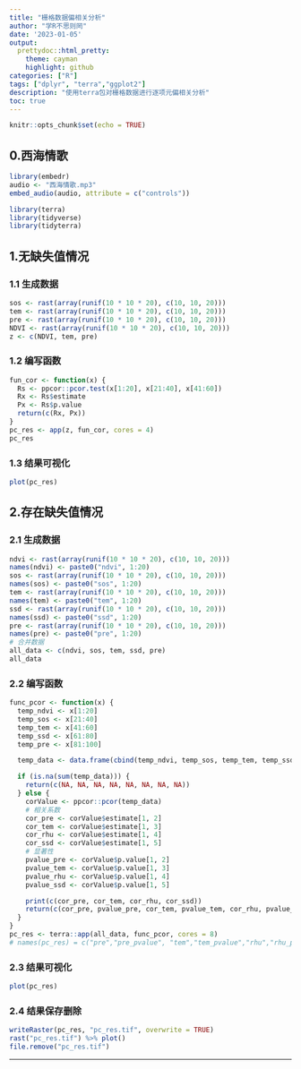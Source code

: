 ```yaml
---
title: "栅格数据偏相关分析"
author: "学R不思则罔"
date: '2023-01-05'
output:
  prettydoc::html_pretty:
    theme: cayman
    highlight: github
categories: ["R"]
tags: ["dplyr", "terra","ggplot2"]
description: "使用terra包对栅格数据进行逐项元偏相关分析"
toc: true
---
```



```r
knitr::opts_chunk$set(echo = TRUE)
```


## 0.西海情歌

```r
library(embedr)
audio <- "西海情歌.mp3"
embed_audio(audio, attribute = c("controls"))
```



```r
library(terra)
library(tidyverse)
library(tidyterra)
```

## 1.无缺失值情况

### 1.1 生成数据

```r
sos <- rast(array(runif(10 * 10 * 20), c(10, 10, 20)))
tem <- rast(array(runif(10 * 10 * 20), c(10, 10, 20)))
pre <- rast(array(runif(10 * 10 * 20), c(10, 10, 20)))
NDVI <- rast(array(runif(10 * 10 * 20), c(10, 10, 20)))
z <- c(NDVI, tem, pre)
```

### 1.2 编写函数

```r
fun_cor <- function(x) {
  Rs <- ppcor::pcor.test(x[1:20], x[21:40], x[41:60])
  Rx <- Rs$estimate
  Px <- Rs$p.value
  return(c(Rx, Px))
}
pc_res <- app(z, fun_cor, cores = 4)
pc_res
```

### 1.3 结果可视化

```r
plot(pc_res)
```

## 2.存在缺失值情况

### 2.1 生成数据

```r
ndvi <- rast(array(runif(10 * 10 * 20), c(10, 10, 20)))
names(ndvi) <- paste0("ndvi", 1:20)
sos <- rast(array(runif(10 * 10 * 20), c(10, 10, 20)))
names(sos) <- paste0("sos", 1:20)
tem <- rast(array(runif(10 * 10 * 20), c(10, 10, 20)))
names(tem) <- paste0("tem", 1:20)
ssd <- rast(array(runif(10 * 10 * 20), c(10, 10, 20)))
names(ssd) <- paste0("ssd", 1:20)
pre <- rast(array(runif(10 * 10 * 20), c(10, 10, 20)))
names(pre) <- paste0("pre", 1:20)
# 合并数据
all_data <- c(ndvi, sos, tem, ssd, pre)
all_data
```

### 2.2 编写函数

```r
func_pcor <- function(x) {
  temp_ndvi <- x[1:20]
  temp_sos <- x[21:40]
  temp_tem <- x[41:60]
  temp_ssd <- x[61:80]
  temp_pre <- x[81:100]

  temp_data <- data.frame(cbind(temp_ndvi, temp_sos, temp_tem, temp_ssd, temp_pre))

  if (is.na(sum(temp_data))) {
    return(c(NA, NA, NA, NA, NA, NA, NA, NA))
  } else {
    corValue <- ppcor::pcor(temp_data)
    # 相关系数
    cor_pre <- corValue$estimate[1, 2]
    cor_tem <- corValue$estimate[1, 3]
    cor_rhu <- corValue$estimate[1, 4]
    cor_ssd <- corValue$estimate[1, 5]
    # 显著性
    pvalue_pre <- corValue$p.value[1, 2]
    pvalue_tem <- corValue$p.value[1, 3]
    pvalue_rhu <- corValue$p.value[1, 4]
    pvalue_ssd <- corValue$p.value[1, 5]

    print(c(cor_pre, cor_tem, cor_rhu, cor_ssd))
    return(c(cor_pre, pvalue_pre, cor_tem, pvalue_tem, cor_rhu, pvalue_rhu, cor_ssd, pvalue_ssd))
  }
}
pc_res <- terra::app(all_data, func_pcor, cores = 8)
# names(pc_res) = c("pre","pre_pvalue", "tem","tem_pvalue","rhu","rhu_pvalue","ssd","ssd_pvalue")
```

### 2.3 结果可视化

```r
plot(pc_res)
```

### 2.4 结果保存删除

```r
writeRaster(pc_res, "pc_res.tif", overwrite = TRUE)
rast("pc_res.tif") %>% plot()
file.remove("pc_res.tif")
```


---
